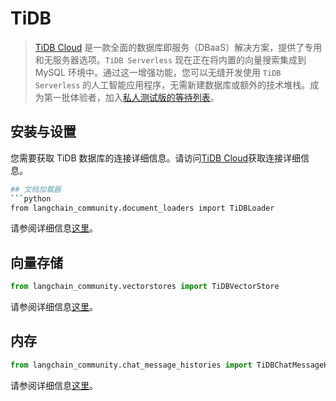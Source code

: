 # TiDB

> [TiDB Cloud](https://tidbcloud.com/) 是一款全面的数据库即服务（DBaaS）解决方案，提供了专用和无服务器选项。`TiDB Serverless` 现在正在将内置的向量搜索集成到 MySQL 环境中。通过这一增强功能，您可以无缝开发使用 `TiDB Serverless` 的人工智能应用程序，无需新建数据库或额外的技术堆栈。成为第一批体验者，加入[私人测试版的等待列表](https://tidb.cloud/ai)。

## 安装与设置

您需要获取 TiDB 数据库的连接详细信息。请访问[TiDB Cloud](https://tidbcloud.com/)获取连接详细信息。

```bash
## 文档加载器
```python
from langchain_community.document_loaders import TiDBLoader
```
请参阅详细信息[这里](/docs/integrations/document_loaders/tidb)。
## 向量存储
```python
from langchain_community.vectorstores import TiDBVectorStore
```
请参阅详细信息[这里](/docs/integrations/vectorstores/tidb_vector)。
## 内存
```python
from langchain_community.chat_message_histories import TiDBChatMessageHistory
```

请参阅详细信息[这里](/docs/integrations/memory/tidb_chat_message_history)。